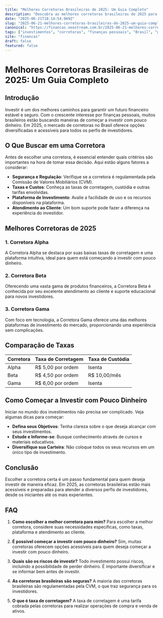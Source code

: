 ```yaml
---
title: "Melhores Corretoras Brasileiras de 2025: Um Guia Completo"
description: "Descubra as melhores corretoras brasileiras de 2025 para começar a investir com pouco dinheiro. Explore opções seguras e rentáveis para otimizar seus investimentos."
date: "2025-06-21T18:14:54.969Z"
slug: "2025-06-21-melhores-corretoras-brasileiras-de-2025-um-guia-completo"
canonical: "https://financas.neostream.com.br/2025-06-21-melhores-corretoras-brasileiras-de-2025-um-guia-completo"
tags: ["investimentos", "corretoras", "finanças pessoais", "Brasil", "guia 2025"]
site: "financas"
draft: false
featured: false
---
```


# Melhores Corretoras Brasileiras de 2025: Um Guia Completo

## Introdução

Investir é um dos melhores caminhos para garantir um futuro financeiro estável e seguro. Com o crescente interesse por finanças pessoais, muitos brasileiros estão buscando maneiras de começar a investir com pouco dinheiro. Em 2025, o mercado de corretoras no Brasil oferece opções diversificadas e acessíveis para todos os perfis de investidores.

## O Que Buscar em uma Corretora

Antes de escolher uma corretora, é essencial entender quais critérios são importantes na hora de tomar essa decisão. Aqui estão alguns fatores a considerar:

- **Segurança e Regulação**: Verifique se a corretora é regulamentada pela Comissão de Valores Mobiliários (CVM).
- **Taxas e Custos**: Conheça as taxas de corretagem, custódia e outras tarifas envolvidas.
- **Plataforma de Investimento**: Avalie a facilidade de uso e os recursos disponíveis na plataforma.
- **Atendimento ao Cliente**: Um bom suporte pode fazer a diferença na experiência do investidor.

## Melhores Corretoras de 2025

### 1. Corretora Alpha

A Corretora Alpha se destaca por suas baixas taxas de corretagem e uma plataforma intuitiva, ideal para quem está começando a investir com pouco dinheiro.

### 2. Corretora Beta

Oferecendo uma vasta gama de produtos financeiros, a Corretora Beta é conhecida por seu excelente atendimento ao cliente e suporte educacional para novos investidores.

### 3. Corretora Gama

Com foco em tecnologia, a Corretora Gama oferece uma das melhores plataformas de investimento do mercado, proporcionando uma experiência sem complicações.

## Comparação de Taxas

| Corretora   | Taxa de Corretagem | Taxa de Custódia |
|-------------|-------------------|-----------------|
| Alpha       | R$ 5,00 por ordem | Isenta          |
| Beta        | R$ 4,50 por ordem | R$ 10,00/mês    |
| Gama        | R$ 6,00 por ordem | Isenta          |

## Como Começar a Investir com Pouco Dinheiro

Iniciar no mundo dos investimentos não precisa ser complicado. Veja algumas dicas para começar:

- **Defina seus Objetivos**: Tenha clareza sobre o que deseja alcançar com seus investimentos.
- **Estude e Informe-se**: Busque conhecimento através de cursos e materiais educativos.
- **Diversifique sua Carteira**: Não coloque todos os seus recursos em um único tipo de investimento.

## Conclusão

Escolher a corretora certa é um passo fundamental para quem deseja investir de maneira eficaz. Em 2025, as corretoras brasileiras estão mais acessíveis e preparadas para atender a diversos perfis de investidores, desde os iniciantes até os mais experientes.

## FAQ

1. **Como escolher a melhor corretora para mim?**
   Para escolher a melhor corretora, considere suas necessidades específicas, como taxas, plataforma e atendimento ao cliente.

2. **É possível começar a investir com pouco dinheiro?**
   Sim, muitas corretoras oferecem opções acessíveis para quem deseja começar a investir com pouco dinheiro.

3. **Quais são os riscos de investir?**
   Todo investimento possui riscos, incluindo a possibilidade de perder dinheiro. É importante diversificar e se informar bem antes de investir.

4. **As corretoras brasileiras são seguras?**
   A maioria das corretoras brasileiras são regulamentadas pela CVM, o que traz segurança para os investidores.

5. **O que é taxa de corretagem?**
   A taxa de corretagem é uma tarifa cobrada pelas corretoras para realizar operações de compra e venda de ativos.
